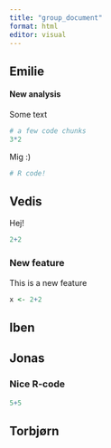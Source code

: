 ```yaml
---
title: "group_document"
format: html
editor: visual
---
```


## Emilie

#### New analysis

Some text

```r
# a few code chunks
3*2
```

Mig :)

```r
# R code!
```

## Vedis

Hej!

```r
 
2+2
```

### New feature

This is a new feature

```r

x <- 2+2
```

## Iben

## Jonas

### Nice R-code

```r
5+5
```

## Torbjørn
